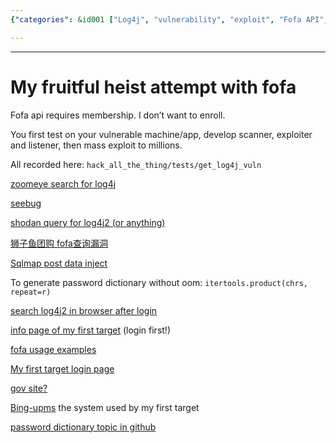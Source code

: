 ```yaml
---
{"categories": &id001 ["Log4j", "vulnerability", "exploit", "Fofa API", "searching", "querying techniques", "resources"], "category": "Cybersecurity", "date": "2022-11-29 16:50:57", "description": "This article discusses the exploitation of the Log4j vulnerability using Fofa API, offering resources for effective search and query techniques.", "tags": *id001, "title": "Exploiting Log4j Vulnerability with Fofa API: A Comprehensive Guide"}

---
```


------

# My fruitful heist attempt with fofa

Fofa api requires membership. I don't want to enroll.

You first test on your vulnerable machine/app, develop scanner, exploiter and listener, then mass exploit to millions.

All recorded here: `hack_all_the_thing/tests/get_log4j_vuln`

[zoomeye search for log4j](https://www.zoomeye.org/searchResult?q=log4j2&page=2&pageSize=20)

[seebug](https://www.seebug.org)

[shodan query for log4j2 (or anything)](https://www.shodan.io/search?query=log4j2)

[狮子鱼团购 fofa查询漏洞](https://blog.csdn.net/sinat_36001828/article/details/117729361?spm=1001.2101.3001.6650.2&utm_medium=distribute.wap_relevant.none-task-blog-2~default~CTRLIST~Rate-2-117729361-blog-121949437.wap_blog_relevant_default&depth_1-utm_source=distribute.wap_relevant.none-task-blog-2~default~CTRLIST~Rate-2-117729361-blog-121949437.wap_blog_relevant_default)

[Sqlmap post data inject](https://hackertarget.com/sqlmap-post-request-injection/)

To generate password dictionary without oom: `itertools.product(chrs, repeat=r)`

[search log4j2 in browser after login](https://fofa.info/result?qbase64=YXBwPSJMb2c0ajIi&page=2&page_size=10)

[info page of my first target](https://fofa.info/hosts/121.199.46.85) (login first!)

[fofa usage examples](https://zhuanlan.zhihu.com/p/460403187?utm_id=0)

[My first target login page](http://121.199.46.85:8888/admin/mylogin)

[gov site?](https://zww.gzjd.gov.cn/spa/spa/sdms?code=_PX5ips91MzPkvJJg--sfxzDdwAh0BDrBYbxPVSDXb8&state=STATE)

[Bing-upms](https://gitee.com/xiaobingby/bing-upms/tree/master/src/test/java/com/xiaobingby) the system used by my first target

[password dictionary topic in github](https://github.com/topics/password-dictionaries)

